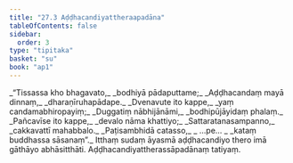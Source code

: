 ```yaml
---
title: "27.3 Aḍḍhacandiyattheraapadāna"
tableOfContents: false
sidebar:
  order: 3
type: "tipitaka"
basket: "su"
book: "ap1"
---
```



<DynamicBreadcrumb />

<Division number="10" book="ap1" bookNo="20" page="261">

<Paragraph number="3171" type="verses" book="ap1">
_“Tissassa kho bhagavato,_  
_bodhiyā pādaputtame;_  
_Aḍḍhacandaṃ mayā dinnaṃ,_  
_dharaṇīruhapādape._  

</Paragraph>

</Division>
<Division number="11" book="ap1" bookNo="20" page="261">

<Paragraph number="3172" type="verses" book="ap1">
_Dvenavute ito kappe,_  
_yaṃ candamabhiropayiṃ;_  
_Duggatiṃ nābhijānāmi,_  
_bodhipūjāyidaṃ phalaṃ._  

</Paragraph>

</Division>
<Division number="12" book="ap1" bookNo="20" page="261">

<Paragraph number="3173" type="verses" book="ap1">
_Pañcavīse ito kappe,_  
_devalo nāma khattiyo;_  
_Sattaratanasampanno,_  
_cakkavattī mahabbalo._  

</Paragraph>

</Division>
<Division number="13" book="ap1" bookNo="20" page="261">

<Paragraph number="3174" type="verses" book="ap1">
_Paṭisambhidā catasso,_  
_ …pe… _  
_kataṃ buddhassa sāsanaṃ”._  

</Paragraph>

<Paragraph number="3175" book="ap1">
Itthaṃ sudaṃ āyasmā aḍḍhacandiyo thero imā gāthāyo abhāsitthāti.

</Paragraph>
</Division>

<Paragraph number="3176" type="center" book="ap1">
Aḍḍhacandiyattherassāpadānaṃ tatiyaṃ.
</Paragraph>